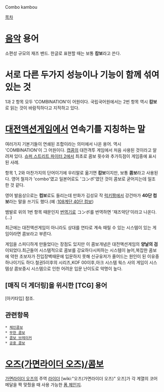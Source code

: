 Combo {{{[}}}kambou{{{]}}}

[[목차]]
= [[음악]] 용어 =
소편성 규모의 재즈 밴드. 한글로 표현할 때는 보통 '''캄보'''라고 쓴다.

= 서로 다른 두가지 성능이나 기능이 함께 섞여있는 것 =
1과 2 항목 모두 'COMBINATION'이 어원이다. 국립국어원에서는 2번 항목 역시 '''캄보'''로 읽는 것이 바람직하다고 지적하고 있다.

= [[대전액션게임]]에서 연속기를 지칭하는 말 =
여러가지 기본기들이 연쇄된 조합이라는 의미에서 나온 용어. 역시 'COMBINATION'이 그 어원이다. [[캡콤]]의 대전격투 게임에서 처음 사용된 것이라고 알려져 있다. [[슈퍼 스트리트 파이터 2]]에서 최초로 콤보 횟수와 추가득점이 게임중에 표시된 사례.

항목 1, 2와 마찬가지의 단어이기에 우리말로 옮기면 '''캄보'''이지만, 보통 '''콤보'''라고 사용된다. 영어 철자가 'combo'였고 일본어로도 'コンボ'였던 것이 콤보로 굳어지는데 일조한 것 같다.

영어 발음상으로는 '''컴보'''로도 들리는데 만화가 김성모 작 [[럭키짱]]에서 강건마가 '''40단 컴보'''라는 말을 쓰기도 했다.(예 :[[108계단 40단 컴보]])

뱀발로 위의 1번 항목 때문인지 [[번역기]]로 コンボ를 번역하면 '재즈악단'이라고 나온다.(...)

최근에는 대전액션게임이 아니라도 상대를 연타로 계속 때릴 수 있는 시스템이 있는 게임이라면 콤보라고 부른다.

게임을 스피디하게 만들었다는 장점도 있지만 이 콤보개념은 대전액션게임의 '''양날의 검'''이되었다.최근들어 시스템적으로 콤보를 강요하다시피하는 시스템이 늘어,복잡한 콤보에 약한 초보자가 진입장벽때문에 입문하지 못해 신규유저가 줄어드는 원인이 된 이유중 하나이기도 하다.철권5이후의 시리즈,KOF 00이후,아크 시스템 웍스 사의 게임이 시스템상 콤보중시 시스템으로 인한 어려운 입문 난이도로 악명이 높다.
== [매직 더 게더링]을 위시한 [TCG] 용어 ==
[아키타입] 참조.

== 관련항목 ==
 * [[체인콤보]]
 * [[무한 콤보]]
 * [[콤보 브레이커]]
 * [[공중 콤보]]

= [[오즈(가면라이더 오즈)/콤보]] =
[[가면라이더 오즈]]의 주역 [[라이더]] [wiki:"오즈(가면라이더 오즈)" 오즈]가 각 계열의 코어 메달을 짝 맞췄을 때 사용 가능한 [[폼 체인지]].
